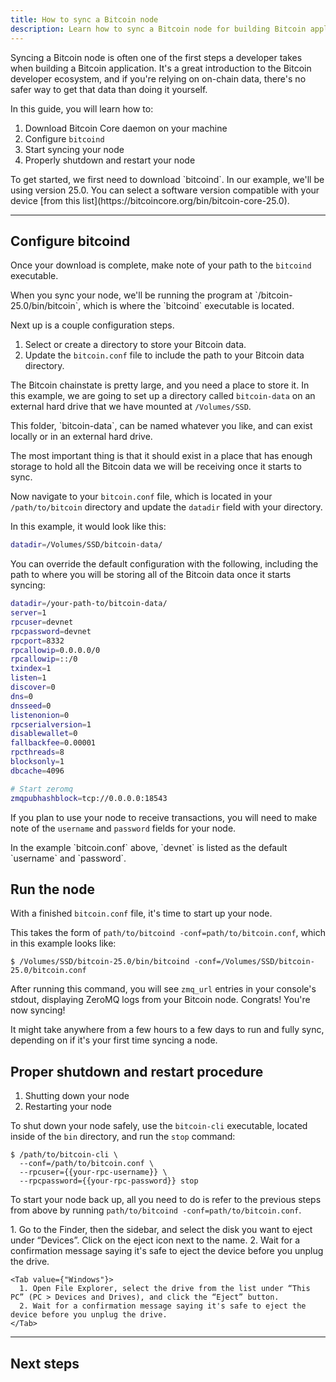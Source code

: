 ```yaml
---
title: How to sync a Bitcoin node
description: Learn how to sync a Bitcoin node for building Bitcoin applications.
---
```



Syncing a Bitcoin node is often one of the first steps a developer takes when building a Bitcoin application. It's a great introduction to the Bitcoin developer ecosystem, and if you're relying on on-chain data, there's no safer way to get that data than doing it yourself.

In this guide, you will learn how to:

1. Download Bitcoin Core daemon on your machine
2. Configure `bitcoind`
3. Start syncing your node
4. Properly shutdown and restart your node

<Callout title="Requirements" type="warn">
To get started, we first need to download `bitcoind`. In our example, we'll be using version 25.0. You can select a software version compatible with your device [from this list](https://bitcoincore.org/bin/bitcoin-core-25.0). 
</Callout>

---

## Configure <InlineCode>bitcoind</InlineCode>

Once your download is complete, make note of your path to the `bitcoind` executable.

<Callout title="Note">
When you sync your node, we'll be running the program at `/bitcoin-25.0/bin/bitcoin`, which is where the `bitcoind` executable is located.
</Callout>

Next up is a couple configuration steps.

1. Select or create a directory to store your Bitcoin data.
2. Update the `bitcoin.conf` file to include the path to your Bitcoin data directory.

The Bitcoin chainstate is pretty large, and you need a place to store it. In this example, we are going to set up a directory called `bitcoin-data` on an external hard drive that we have mounted at `/Volumes/SSD`.

<Callout title="Note">
  This folder, `bitcoin-data`, can be named whatever you like, and can exist locally or in an external hard drive.
  
  The most important thing is that it should exist in a place that has enough storage to hold all the Bitcoin data we will be receiving once it starts to sync.
</Callout>

Now navigate to your `bitcoin.conf` file, which is located in your `/path/to/bitcoin` directory and update the `datadir` field with your directory. 

In this example, it would look like this:

```bash bitcoin.conf
datadir=/Volumes/SSD/bitcoin-data/
```

<Accordions>
<Accordion title="Example bitcoin.conf">
You can override the default configuration with the following, including the path to where you will be storing all of the Bitcoin data once it starts syncing:

```bash
datadir=/your-path-to/bitcoin-data/
server=1
rpcuser=devnet
rpcpassword=devnet
rpcport=8332
rpcallowip=0.0.0.0/0
rpcallowip=::/0
txindex=1
listen=1
discover=0
dns=0
dnsseed=0
listenonion=0
rpcserialversion=1
disablewallet=0
fallbackfee=0.00001
rpcthreads=8
blocksonly=1
dbcache=4096

# Start zeromq
zmqpubhashblock=tcp://0.0.0.0:18543
```
</Accordion>
</Accordions>

If you plan to use your node to receive transactions, you will need to make note of the `username` and `password` fields for your node.

<Callout title="Note">
In the example `bitcoin.conf` above, `devnet` is listed as the default `username` and `password`.
</Callout>

## Run the node

With a finished `bitcoin.conf` file, it's time to start up your node.

This takes the form of `path/to/bitcoind -conf=path/to/bitcoin.conf`, which in this example looks like:

```terminal
$ /Volumes/SSD/bitcoin-25.0/bin/bitcoind -conf=/Volumes/SSD/bitcoin-25.0/bitcoin.conf
```

After running this command, you will see `zmq_url` entries in your console's stdout, displaying ZeroMQ logs from your Bitcoin node. Congrats! You're now syncing!

<Callout title="Note">
It might take anywhere from a few hours to a few days to run and fully sync, depending on if it's your first time syncing a node.
</Callout>

## Proper shutdown and restart procedure

1. Shutting down your node
2. Restarting your node

To shut down your node safely, use the `bitcoin-cli` executable, located inside of the `bin` directory, and run the `stop` command:

```terminal
$ /path/to/bitcoin-cli \
  --conf=/path/to/bitcoin.conf \
  --rpcuser={{your-rpc-username}} \
  --rpcpassword={{your-rpc-password}} stop
```

To start your node back up, all you need to do is refer to the previous steps from above by running `path/to/bitcoind -conf=path/to/bitcoin.conf`.

<Callout title="How to eject an external hard drive">
  <Tabs items={["macOS","Windows"]}>
    <Tab value={"macOS"}>
      1. Go to the Finder, then the sidebar, and select the disk you want to eject under “Devices”. Click on the eject icon next to the name.
      2. Wait for a confirmation message saying it's safe to eject the device before you unplug the drive.
    </Tab>

    <Tab value={"Windows"}>
      1. Open File Explorer, select the drive from the list under “This PC” (PC > Devices and Drives), and click the “Eject” button.
      2. Wait for a confirmation message saying it's safe to eject the device before you unplug the drive.
    </Tab>
  </Tabs>
</Callout>

---

## Next steps

<Cards>
  <Card
    href="/stacks/chainhook/guides/chainhook-as-a-service"
    title="Run Chainhook as a service"
    description="Learn how to use Chainhook to build your own custom API."
  />
  <Card
    href="/guides/sync-a-stacks-node"
    title="Sync a Stacks node"
    description="Learn how to sync a Stacks node for running a local devnet."
  />
</Cards>

